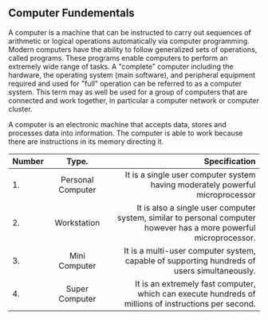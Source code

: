
## Computer Fundementals 

A computer is a machine that can be instructed to carry out sequences of arithmetic or logical operations automatically via computer programming. Modern computers have the ability to follow generalized sets of operations, called programs. These programs enable computers to perform an extremely wide range of tasks. A "complete" computer including the hardware, the operating system (main software), and peripheral equipment required and used for "full" operation can be referred to as a computer system. This term may as well be used for a group of computers that are connected and work together, in particular a computer network or computer cluster.

A computer is an electronic machine that accepts data, stores and processes data into information. The computer is able to work because there are instructions in its memory directing it.


| Number        | Type.            |Specification                                                                                                     |
| :------------ | :---------:      | ----------:                                                                                                      |
| 1.            |Personal Computer | It is a single user computer system having moderately powerful microprocessor                                    |
| 2.            |Workstation       |It is also a single user computer system, similar to personal computer however has a more powerful microprocessor.|
| 3.            |Mini Computer     |It is a multi-user computer system, capable of supporting hundreds of users simultaneously.                       |
| 4.            |Super Computer     |It is an extremely fast computer, which can execute hundreds of millions of instructions per second.             |
 
